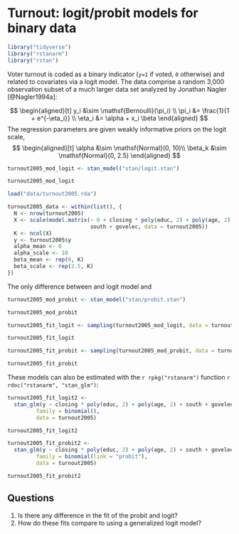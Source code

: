 # Turnout: logit/probit models for binary data {#turnout}

```r
library("tidyverse")
library("rstanarm")
library("rstan")
```


Voter turnout is coded as a binary indicator (`y=1` if voted, `0` otherwise) and related to covariates via a logit model.  The data comprise a random 3,000 observation subset of a much larger data set analyzed by Jonathan Nagler [@Nagler1994a]:

$$
\begin{aligned}[t]
y_i &\sim \mathsf{Bernoulli}(\pi_i) \\
\pi_i &= \frac{1}{1 + e^{-\eta_i}} \\
\eta_i &= \alpha + x_i \beta
\end{aligned}
$$
The regression parameters are given weakly informative priors on the logit scale,
$$
\begin{aligned}[t]
\alpha &\sim \mathsf{Normal}(0, 10)\\
\beta_k &\sim \mathsf{Normal}(0, 2.5)
\end{aligned}
$$

```r
turnout2005_mod_logit <- stan_model("stan/logit.stan")
```
```r
turnout2005_mod_logit
```


```r
load("data/turnout2005.rda")
```
```r
turnout2005_data <- within(list(), {
  N <- nrow(turnout2005)
  X <- scale(model.matrix(~ 0 + closing * poly(educ, 2) + poly(age, 2) + 
                          south + govelec, data = turnout2005))
  K <- ncol(X)
  y <- turnout2005$y
  alpha_mean <- 0
  alpha_scale <- 10
  beta_mean <- rep(0, K)
  beta_scale <- rep(2.5, K)
})
```

The only difference between and logit model and 

```r
turnout2005_mod_probit <- stan_model("stan/probit.stan")
```
```r
turnout2005_mod_probit
```


```r
turnout2005_fit_logit <- sampling(turnout2005_mod_logit, data = turnout2005_data)
```
```r
turnout2005_fit_logit
```

```r
turnout2005_fit_probit <- sampling(turnout2005_mod_probit, data = turnout2005_data)
```
```r
turnout2005_fit_probit
```

These models can also be estimated with the `r rpkg("rstanarm")` function `r rdoc("rstanarm", "stan_glm")`:
```r
turnout2005_fit_logit2 <- 
  stan_glm(y ~ closing * poly(educ, 2) + poly(age, 2) + south + govelec,
         family = binomial(),
         data = turnout2005)
```
```r
turnout2005_fit_logit2
```


```r
turnout2005_fit_probit2 <-
  stan_glm(y ~ closing * poly(educ, 2) + poly(age, 2) + south + govelec,
         family = binomial(link = "probit"),
         data = turnout2005)
```
```r
turnout2005_fit_probit2
```


## Questions {-}

1. Is there any difference in the fit of the probit and logit?
2. How do these fits compare to using a generalized logit model?

